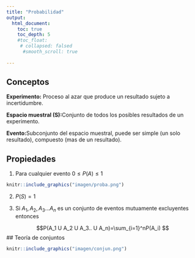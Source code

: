 ```yaml
---
title: "Probabilidad"
output:
  html_document:
    toc: true
    toc_depth: 5
    #toc_float:
     # collapsed: falsed
      #smooth_scroll: true
   
---
```

## Conceptos

**Experimento:**  Proceso al azar que produce un resultado sujeto a incertidumbre.

**Espacio muestral (S):**Conjunto de todos los posibles resultados de un experimento.

**Evento:**Subconjunto del espacio muestral, puede ser simple (un solo resultado), compuesto (mas de un resultado).


## Propiedades 

1. Para cualquier evento $0\leq P(A)\leq1$

```r
knitr::include_graphics("imagen/proba.png")
```


2. $P(S)=1$


3. Si $A_1, A_2, A_3 ...A_n$ es un conjunto de eventos mutuamente excluyentes entonces

$$P(A_1 U A_2 U A_3.. U A_n)=\sum_{i=1}^nP(A_i) $$
## Teoría de conjuntos



```r
knitr::include_graphics("imagen/conjun.png")
```

